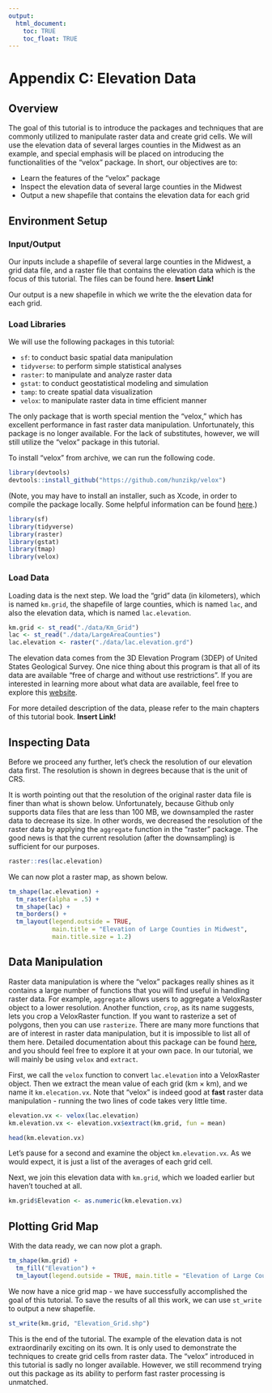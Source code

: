 ```yaml
---
output: 
  html_document:
    toc: TRUE
    toc_float: TRUE
---
```


# Appendix C: Elevation Data {-}

## Overview

The goal of this tutorial is to introduce the packages and techniques that are commonly utilized to manipulate raster data and create grid cells. We will use the elevation data of several larges counties in the Midwest as an example, and special emphasis will be placed on introducing the functionalities of the "velox" package. In short, our objectives are to:

* Learn the features of the "velox" package
* Inspect the elevation data of several large counties in the Midwest
* Output a new shapefile that contains the elevation data for each grid

## Environment Setup

### Input/Output

Our inputs include a shapefile of several large counties in the Midwest, a grid data file, and a raster file that contains the elevation data which is the focus of this tutorial. The files can be found here. **Insert Link!**

Our output is a new shapefile in which we write the the elevation data for each grid.

### Load Libraries

We will use the following packages in this tutorial:

* `sf`: to conduct basic spatial data manipulation
* `tidyverse`: to perform simple statistical analyses
* `raster`: to manipulate and analyze raster data
* `gstat`: to conduct geostatistical modeling and simulation
* `tamp`: to create spatial data visualization
* `velox`: to manipulate raster data in time efficient manner

The only package that is worth special mention the "velox," which has excellent performance in fast raster data manipulation. Unfortunately, this package is no longer available. For the lack of substitutes, however, we will still utilize the "velox" package in this tutorial. 

To install "velox" from archive, we can run the following code.

```r
library(devtools)
devtools::install_github("https://github.com/hunzikp/velox")
```

(Note, you may have to install an installer, such as Xcode, in order to compile the package locally. Some helpful information can be found [here](https://support.rstudio.com/hc/en-us/articles/200486508-Building-Testing-and-Distributing-Packages).)

```r
library(sf)
library(tidyverse)
library(raster)
library(gstat)
library(tmap)
library(velox)
```

### Load Data

Loading data is the next step. We load the "grid" data (in kilometers), which is named `km.grid`, the shapefile of large counties, which is named `lac`, and also the elevation data, which is named `lac.elevation`.

```r
km.grid <- st_read("./data/Km_Grid")
lac <- st_read("./data/LargeAreaCounties")
lac.elevation <- raster("./data/lac.elevation.grd")
```

The elevation data comes from the 3D Elevation Program (3DEP) of United States Geological Survey. One nice thing about this program is that all of its data are available "free of charge and without use restrictions". If you are interested in learning more about what data are available, feel free to explore this [website](https://www.usgs.gov/core-science-systems/ngp/3dep/about-3dep-products-services). 

For more detailed description of the data, please refer to the main chapters of this tutorial book. **Insert Link!**

## Inspecting Data

Before we proceed any further, let's check the resolution of our elevation data first. The resolution is shown in degrees because that is the unit of CRS.

It is worth pointing out that the resolution of the original raster data file is finer than what is shown below. Unfortunately, because Github only supports data files that are less than 100 MB, we downsampled the raster data to decrease its size. In other words, we decreased the resolution of the raster data by applying the `aggregate` function in the "raster" package. The good news is that the current resolution (after the downsampling) is sufficient for our purposes. 

```r
raster::res(lac.elevation)
```

We can now plot a raster map, as shown below.

```r
tm_shape(lac.elevation) +
  tm_raster(alpha = .5) +
  tm_shape(lac) +
  tm_borders() +
  tm_layout(legend.outside = TRUE, 
            main.title = "Elevation of Large Counties in Midwest", 
            main.title.size = 1.2)
```

## Data Manipulation

Raster data manipulation is where the "velox" packages really shines as it contains a large number of functions that you will find useful in handling raster data. For example, `aggregate` allows users to aggregate a VeloxRaster object to a lower resolution. Another function, `crop`, as its name suggests, lets you crop a VeloxRaster function. If you want to rasterize a set of polygons, then you can use `rasterize`. There are many more functions that are of interest in raster data manipulation, but it is impossible to list all of them here. Detailed documentation about this package can be found [here](https://rdrr.io/cran/velox/api/), and you should feel free to explore it at your own pace. In our tutorial, we will mainly be using `velox` and `extract`.

First, we call the `velox` function to convert `lac.elevation` into a VeloxRaster object. Then we extract the mean value of each grid (km $\times$ km), and we name it `km.elecation.vx`. Note that "velox" is indeed good at **fast** raster data manipulation - running the two lines of code takes very little time.

```r
elevation.vx <- velox(lac.elevation)
km.elevation.vx <- elevation.vx$extract(km.grid, fun = mean)
```

```r
head(km.elevation.vx)
```

Let's pause for a second and examine the object `km.elevation.vx`. As we would expect, it is just a list of the averages of each grid cell. 

Next, we join this elevation data with `km.grid`, which we loaded earlier but haven't touched at all. 

```r
km.grid$Elevation <- as.numeric(km.elevation.vx) 
```

## Plotting Grid Map

With the data ready, we can now plot a graph. 

```r
tm_shape(km.grid) +
  tm_fill("Elevation") +
  tm_layout(legend.outside = TRUE, main.title = "Elevation of Large Counties in Midwest", main.title.size = 1.2)
```

We now have a nice grid map - we have successfully accomplished the goal of this tutorial. To save the results of all this work, we can use `st_write` to output a new shapefile.

```r
st_write(km.grid, "Elevation_Grid.shp")
```

This is the end of the tutorial. The example of the elevation data is not extraordinarily exciting on its own. It is only used to demonstrate the techniques to create grid cells from raster data. The "velox" introduced in this tutorial is sadly no longer available. However, we still recommend trying out this package as its ability to perform fast raster processing is unmatched. 













